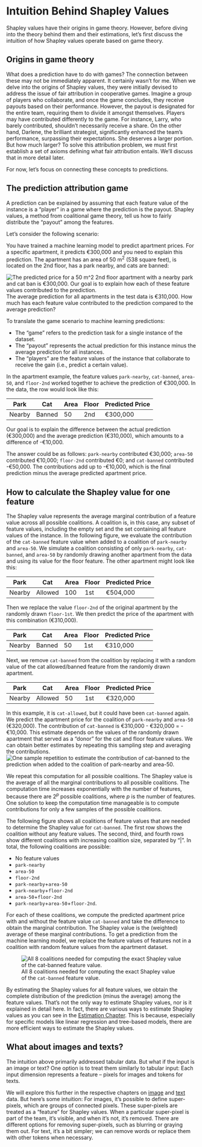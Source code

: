 # Intuition Behind Shapley Values

Shapley values have their origins in game theory.
However, before diving into the theory behind them and their estimations, let's first discuss the intuition of how Shapley values operate based on game theory.

## Origins in game theory

What does a prediction have to do with games? 
The connection between these may not be immediately apparent.
It certainly wasn't for me.
When we delve into the origins of Shapley values, they were initially devised to address the issue of fair attribution in cooperative games.
Imagine a group of players who collaborate, and once the game concludes, they receive payouts based on their performance.
However, the payout is designated for the entire team, requiring them to divide it amongst themselves.
Players may have contributed differently to the game.
For instance, Larry, who barely contributed, shouldn't necessarily receive a share.
On the other hand, Darlene, the brilliant strategist, significantly enhanced the team's performance, surpassing their expectations.
She deserves a larger portion.
But how much larger?
To solve this attribution problem, we must first establish a set of axioms defining what fair attribution entails.
We'll discuss that in more detail later.

For now, let's focus on connecting these concepts to predictions.

## The prediction attribution game

A prediction can be explained by assuming that each feature value of the instance is a "player" in a game where the prediction is the payout.
Shapley values, a method from coalitional game theory, tell us how to fairly distribute the "payout" among the features.

Let's consider the following scenario:

You have trained a machine learning model to predict apartment prices.
For a specific apartment, it predicts €300,000 and you need to explain this prediction.
The apartment has an area of 50 m^2^ (538 square feet), is located on the 2nd floor, has a park nearby, and cats are banned:

![The predicted price for a 50 $m^2$ 2nd floor apartment with a nearby park and cat ban is €300,000. Our goal is to explain how each of these feature values contributed to the prediction.](images/shapley-instance.jpg)
The average prediction for all apartments in the test data is €310,000.
How much has each feature value contributed to the prediction compared to the average prediction?

To translate the game scenario to machine learning predictions:

- The "game" refers to the prediction task for a single instance of the dataset.
- The "payout" represents the actual prediction for this instance minus the average prediction for all instances.
- The "players" are the feature values of the instance that collaborate to receive the gain (i.e., predict a certain value).

In the apartment example, the feature values `park-nearby`, `cat-banned`, `area-50`, and `floor-2nd` worked together to achieve the prediction of €300,000.
In the data, the row would look like this:

<!-- TODO: Check markdown tables again if correct values -->

| Park| Cat | Area | Floor | Predicted Price   |
|-------------|------------|------|-------|---------|
| Nearby | Banned | 50   | 2nd   | €300,000|

Our goal is to explain the difference between the actual prediction (€300,000) and the average prediction (€310,000), which amounts to a difference of -€10,000.

The answer could be as follows:
`park-nearby` contributed €30,000; `area-50` contributed €10,000; `floor-2nd` contributed €0; and `cat-banned` contributed -€50,000.
The contributions add up to -€10,000, which is the final prediction minus the average predicted apartment price.

## How to calculate the Shapley value for one feature


The Shapley value represents the average marginal contribution of a feature value across all possible coalitions.
A coalition is, in this case, any subset of feature values, including the empty set and the set containing all feature values of the instance.
In the following figure, we evaluate the contribution of the `cat-banned` feature value when added to a coalition of `park-nearby` and `area-50`.
We simulate a coalition consisting of only `park-nearby`, `cat-banned`, and `area-50` by randomly drawing another apartment from the data and using its value for the floor feature.
The other apartment might look like this:

| Park | Cat | Area | Floor | Predicted Price   |
|-------------|------------|------|-------|---------|
| Nearby | Allowed    | 100   | 1st  | €504,000|

Then we replace the value `floor-2nd` of the original apartment by the randomly drawn `floor-1st`.
We then predict the price of the apartment with this combination (€310,000).


| Park        | Cat        | Area | Floor | Predicted Price   |
|-------------|------------|------|-------|---------|
| Nearby      | Banned     | 50   | 1st   | €310,000|

Next, we remove `cat-banned` from the coalition by replacing it with a random value of the cat allowed/banned feature from the randomly drawn apartment.

| Park        | Cat        | Area | Floor | Predicted Price   |
|-------------|------------|------|-------|---------|
| Nearby      | Allowed    | 50   | 1st   | €320,000|

In this example, it is `cat-allowed`, but it could have been `cat-banned` again.
We predict the apartment price for the coalition of `park-nearby` and `area-50` (€320,000).
The contribution of `cat-banned` is €310,000 - €320,000 = -€10,000.
This estimate depends on the values of the randomly drawn apartment that served as a "donor" for the cat and floor feature values.
We can obtain better estimates by repeating this sampling step and averaging the contributions.
![One sample repetition to estimate the contribution of `cat-banned` to the prediction when added to the coalition of `park-nearby` and `area-50`.](images/shapley-instance-intervention.jpg)

We repeat this computation for all possible coalitions.
The Shapley value is the average of all the marginal contributions to all possible coalitions.
The computation time increases exponentially with the number of features, because there are $2^p$ possible coalitions, where $p$ is the number of features.
One solution to keep the computation time manageable is to compute contributions for only a few samples of the possible coalitions.

The following figure shows all coalitions of feature values that are needed to determine the Shapley value for `cat-banned`.
The first row shows the coalition without any feature values.
The second, third, and fourth rows show different coalitions with increasing coalition size, separated by "|".
In total, the following coalitions are possible:

- No feature values
- `park-nearby`
- `area-50`
- `floor-2nd`
- `park-nearby`+`area-50`
- `park-nearby`+`floor-2nd`
- `area-50`+`floor-2nd`
- `park-nearby`+`area-50`+`floor-2nd`.

For each of these coalitions, we compute the predicted apartment price with and without the feature value `cat-banned` and take the difference to obtain the marginal contribution.
The Shapley value is the (weighted) average of these marginal contributions.
To get a prediction from the machine learning model, we replace the feature values of features not in a coalition with random feature values from the apartment dataset.

![All 8 coalitions needed for computing the exact Shapley value of the `cat-banned` feature value.](images/shapley-coalitions.jpg)

By estimating the Shapley values for all feature values, we obtain the complete distribution of the prediction (minus the average) among the feature values.
That's not the only way to estimate Shapley values, nor is it explained in detail here.
In fact, there are various ways to estimate Shapley values as you can see in the [Estimation Chapter](#estimation).
This is because, especially for specific models like linear regression and tree-based models, there are more efficient ways to estimate the Shapley values.

## What about images and texts?

The intuition above primarily addressed tabular data.
But what if the input is an image or text?
One option is to treat them similarly to tabular input:
Each input dimension represents a feature – pixels for images and tokens for texts.

We will explore this further in the respective chapters on [image](#image) and [text](#text) data.
But here's some intuition:
For images, it's possible to define super-pixels, which are groups of connected pixels.
These super-pixels are treated as a "feature" for Shapley values.
When a particular super-pixel is part of the team, it's visible, and when it's not, it's removed.
There are different options for removing super-pixels, such as blurring or graying them out.
For text, it's a bit simpler; we can remove words or replace them with other tokens when necessary.
